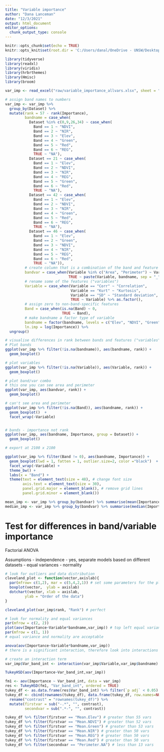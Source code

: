 ```yaml
---
title: "Variable importance"
author: "Dana Lanceman"
date: "12/3/2021"
output: html_document
editor_options: 
  chunk_output_type: console
---
```


```r
knitr::opts_chunk$set(echo = TRUE)
knitr::opts_knit$set(root.dir = 'C:/Users/danal/OneDrive - UNSW/Desktop/WRL/R')
```

```r
library(tidyverse)
library(readxl)
library(viridis)
library(hrbrthemes)
library(Hmisc)
library(broom)
```

```r
var_imp <- read_excel("raw/variable_importance_allvars.xlsx", sheet = "Sheet1")

# assign band names to numbers
var_imp <- var_imp %>% 
  group_by(Dataset) %>% 
  mutate(rank = 57 - rank(Importance),
         bandname = case_when(
           Dataset %in% c(0,9,26,34) ~ case_when(
             Band == 1 ~ "NDVI",
             Band == 2 ~ "NIR",
             Band == 3 ~ "Elev",
             Band == 4 ~ "Green",
             Band == 5 ~ "Red",
             Band == 6 ~ "REG",
             TRUE ~ "NA"),
           Dataset == 21 ~ case_when(
             Band == 1 ~ "Elev",
             Band == 2 ~ "NDVI",
             Band == 3 ~ "NIR",
             Band == 4 ~ "REG",
             Band == 5 ~ "Green",
             Band == 6 ~ "Red",
             TRUE ~ "NA"),
           Dataset == 42 ~ case_when(
             Band == 1 ~ "Elev",
             Band == 2 ~ "NDVI",
             Band == 3 ~ "NIR",
             Band == 4 ~ "Green",
             Band == 5 ~ "Red",
             Band == 6 ~ "REG",
             TRUE ~ "NA"),
           Dataset == 46 ~ case_when(
             Band == 1 ~ "Elev",
             Band == 2 ~ "Green",
             Band == 3 ~ "NDVI",
             Band == 4 ~ "NIR",
             Band == 5 ~ "REG",
             Band == 6 ~ "Red",
             TRUE ~ "NA")),
         # create column that is a combination of the band and feature ("variable")
         bandvar = case_when(Variable %in% c("Area", "Perimeter") ~ Variable,
                             TRUE ~ paste(Variable, bandname, sep = "_")),
         # rename some of the features ("variables")
         Variable = case_when(Variable == "Corr" ~ "Correlation",
                              Variable == "Kurt" ~ "Kurtosis",
                              Variable == "SD" ~ "Standard deviation",
                              TRUE ~ Variable) %>% as.factor(),
         # assign zero to non-band-specific features
         Band = case_when(is.na(Band) ~ 0,
                          TRUE ~ Band),
         # make bandname a factor type of variable
         bandname = factor(bandname, levels = c("Elev", "NDVI", "Green", "Red", "NIR", "REG","NA")),
         ln.imp = log(Importance)) %>% 
  ungroup()
```

```r
# visualise differences in rank between bands and features ("variables")
# Plot bands
ggplot(var_imp %>% filter(!is.na(bandname)), aes(bandname, rank)) +
  geom_boxplot()

# plot variables
ggplot(var_imp %>% filter(!is.na(Variable)), aes(Variable, rank)) +
  geom_boxplot()

# plot band/var combo
# this one you can see area and perimeter
ggplot(var_imp, aes(bandvar, rank)) +
  geom_boxplot() 

# can't see area and perimeter
ggplot(var_imp %>% filter(!is.na(Band)), aes(bandname, rank)) +
  geom_boxplot()  +
  facet_wrap(~Variable)


# bands - importance not rank
ggplot(var_imp, aes(bandname, Importance, group = Dataset)) +
  geom_boxplot() 
```


```r
# export at 2100 x 2100

ggplot(var_imp %>% filter(Band != 0), aes(bandname, Importance)) +
  geom_boxplot(lwd = 1, fatten = 1, outlier.size=2, color ="black")  +
  facet_wrap(~Variable) + 
  theme_bw() +
  labs(x = "Band") +
  theme(text = element_text(size = 48), # change font size
        axis.text = element_text(size = 30),
        panel.grid.major = element_blank(), # remove grid lines
        panel.grid.minor = element_blank())
```


```r
mean_imp <- var_imp %>% group_by(bandvar) %>% summarise(mean(Importance))
median_imp <- var_imp %>% group_by(bandvar) %>% summarise(median(Importance))
```



# Test for differences in band/variable importance

Factorial ANOVA 

Assumptions
- independence - yes, separate models based on different datasets
- equal variances
- normality

```r
# look for outliers and data distribution
cleveland_plot <- function(vector,axislab){
  par(mfrow= c(1,2), mar = c(5,4,2,1)) # set some parameters for the plot
  boxplot(vector,  ylab = axislab)
  dotchart(vector, xlab = axislab,
         ylab = "Order of the data") 
}

cleveland_plot(var_imp$rank, "Rank") # perfect
```

```r
# look for normality and equal variances 
par(mfrow = c(2, 2))
plot(aov(Importance~Variable*bandname,var_imp)) # top left equal variances, top right normality 
par(mfrow = c(1, 1))
# equal variance and normality are acceptable 
```



```r
anova(aov(Importance~Variable*bandname,var_imp))
# there is a significant interaction, therefore look into interactions

# create an interaction term
var_imp$Var_band_int <- interaction(var_imp$Variable,var_imp$bandname)

TukeyHSD(aov(Importance~Var_band_int,var_imp))

fm1 <- aov(Importance ~ Var_band_int, data = var_imp)
res <- TukeyHSD(fm1, "Var_band_int", ordered = TRUE)
tukey_df <- as.data.frame(res$Var_band_int) %>% filter(`p adj` < 0.05)
tukey_df <- cbind(rownames(tukey_df), data.frame(tukey_df, row.names=NULL)) %>% 
  rename("contrast" = "rownames(tukey_df)") %>% 
  mutate(firstvar = sub("-.*", "", contrast),
         secondvar = sub(".*-", "", contrast))
```

```r
tukey_df %>% filter(firstvar == "Mean.Elev") # greater than 55 vars
tukey_df %>% filter(firstvar == "Mean.NDVI") # greater than 52 vars
tukey_df %>% filter(firstvar == "Mean.Green") # greater than 53 vars
tukey_df %>% filter(firstvar == "Mean.NIR") # greater than 50 vars
tukey_df %>% filter(firstvar == "Mean.REG") # greater than 50 vars
tukey_df %>% filter(firstvar == "Mean.Red") # greater than 50 vars
tukey_df %>% filter(secondvar == "Perimeter.NA") # less than 13 vars
```


